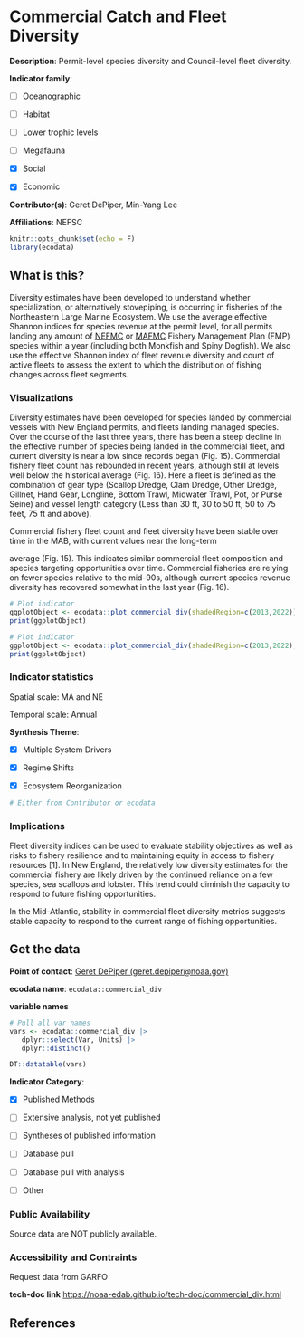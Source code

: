 # Commercial Catch and Fleet Diversity

**Description**: Permit-level species diversity and Council-level fleet diversity.

**Indicator family**: 

- [ ] Oceanographic
- [ ] Habitat
- [ ] Lower trophic levels
- [ ] Megafauna
- [X] Social
- [X] Economic

**Contributor(s)**: Geret DePiper, Min-Yang Lee

**Affiliations**: NEFSC

```{r echo=FALSE}
knitr::opts_chunk$set(echo = F)
library(ecodata)
```
## What is this?
Diversity estimates have been developed to understand whether specialization, or alternatively stovepiping, is occurring in fisheries of the Northeastern Large Marine Ecosystem. We use the average effective Shannon indices for species revenue at the permit level, for all permits landing any amount of [NEFMC](https://www.nefmc.org/) or [MAFMC](http://www.mafmc.org/) Fishery Management Plan (FMP) species within a year (including both Monkfish and Spiny Dogfish). We also use the effective Shannon index of fleet revenue diversity and count of active fleets to assess the extent to which the distribution of fishing changes across fleet segments.

### Visualizations
Diversity estimates have been developed for species landed by commercial vessels with New England permits, and fleets landing managed species. Over the course of the last three years, there has been a steep decline in the effective number of species being landed in the commercial fleet, and current diversity is near a low since records began (Fig. 15).  Commercial fishery fleet count has rebounded in recent years, although still at levels well below the historical average (Fig. 16). Here a fleet is defined as the combination of gear type (Scallop Dredge, Clam Dredge, Other Dredge, Gillnet, Hand Gear, Longline, Bottom Trawl, Midwater Trawl, Pot, or Purse Seine) and vessel length category (Less than 30 ft, 30 to 50 ft, 50 to 75 feet, 75 ft and above). 

Commercial fishery fleet count and fleet diversity have been stable over time in the MAB, with current values near the long-term
average (Fig. 15). This indicates similar commercial fleet composition and species targeting opportunities over time. Commercial fisheries are relying on fewer species relative to the mid-90s, although current species revenue diversity has recovered somewhat in the last year (Fig. 16).

```{r plot_commercial_divMAB}
# Plot indicator
ggplotObject <- ecodata::plot_commercial_div(shadedRegion=c(2013,2022))
print(ggplotObject)
```
```{r plot_commercial_divNE}
# Plot indicator
ggplotObject <- ecodata::plot_commercial_div(shadedRegion=c(2013,2022),report='NewEngland')
print(ggplotObject)
```
### Indicator statistics 
Spatial scale: MA and NE

Temporal scale: Annual

**Synthesis Theme**:

- [X] Multiple System Drivers
- [X] Regime Shifts
- [X] Ecosystem Reorganization

```{r autostats_commercial_div}
# Either from Contributor or ecodata
```

### Implications
Fleet diversity indices can be used to evaluate stability objectives as well as risks to fishery resilience and to maintaining equity in access to fishery resources [1]. In New England, the relatively low diversity estimates for the commercial fishery are likely driven by the continued reliance on a few species, sea scallops and lobster. This trend could diminish the capacity to respond to future fishing opportunities. 

In the Mid-Atlantic, stability in commercial fleet diversity metrics suggests stable capacity to respond to the current range of fishing opportunities.

## Get the data

**Point of contact**: [Geret DePiper (geret.depiper@noaa.gov)](Geret DePiper (geret.depiper@noaa.gov)){.email}

**ecodata name**: `ecodata::commercial_div`

**variable names**

```{r vars_commercial_div}
# Pull all var names
vars <- ecodata::commercial_div |>
   dplyr::select(Var, Units) |>
   dplyr::distinct()

DT::datatable(vars)
```
**Indicator Category**:

- [X] Published Methods
- [ ] Extensive analysis, not yet published
- [ ] Syntheses of published information
- [ ] Database pull
- [ ] Database pull with analysis
- [ ] Other

### Public Availability

Source data are NOT publicly available.

### Accessibility and Contraints

Request data from GARFO

**tech-doc link**
<https://noaa-edab.github.io/tech-doc/commercial_div.html>

## References

